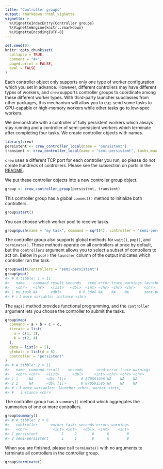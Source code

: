 ```yaml
---
title: "Controller groups"
output: rmarkdown::html_vignette
vignette: >
  %\VignetteIndexEntry{Controller groups}
  %\VignetteEngine{knitr::rmarkdown}
  %\VignetteEncoding{UTF-8}
---
```


```r
set.seed(0)
knitr::opts_chunk$set(
  collapse = TRUE,
  comment = "#>",
  paged.print = FALSE,
  eval = FALSE
)
```

Each controller object only supports only one type of worker configuration which you set in advance. However, different controllers may have different types of workers, and `crew` supports controller groups to coordinate among these different worker types. With third-party launcher subclasses from other packages, this mechanism will allow you to e.g. send some tasks to GPU-capable or high-memory workers while other tasks go to low-spec workers.

We demonstrate with a controller of fully persistent workers which always stay running and a controller of semi-persistent workers which terminate after completing four tasks. We create controller objects with names.

```r
library(crew)
persistent <- crew_controller_local(name = "persistent")
transient <- crew_controller_local(name = "semi-persistent", tasks_max = 4L)
```

`crew` uses a different TCP port for each controller you run, so please do not create hundreds of controllers. Please see the subsection on ports in the [README](https://wlandau.github.io/crew/index.html).

We put these controller objects into a new controller group object.

```r
group <- crew_controller_group(persistent, transient)
```

This controller group has a global `connect()` method to initialize both controllers.

```r
group$start()
```

You can choose which worker pool to receive tasks.

```r
group$push(name = "my task", command = sqrt(4), controller = "semi-persistent")
```

The controller group also supports global methods for `wait()`, `pop()`, and `terminate()`. These methods operate on all controllers at once by default, but the `controllers` argument allows you to select a subset of controllers to act on. Below in `pop()` the `launcher` column of the output indicates which controller ran the task.

```r
group$wait(controllers = "semi-persistent")
group$pop()
#> # A tibble: 1 × 11
#>   name    command result seconds   seed error trace warnings launcher worker
#>   <chr>   <chr>   <list>   <dbl>  <int> <chr> <chr> <chr>    <chr>     <int>
#> 1 my task NA      <dbl>        0 6.30e8 NA    NA    NA       semi-pe…      1
#> # ℹ 1 more variable: instance <chr>
```

The [`map()`](https://wlandau.github.io/crew/reference/crew_class_controller.html#method-crew_class_controller-group-map) method provides functional programming, and the `controller` argument lets you choose the controller to submit the tasks.

```r
group$map(
  command = a + b + c + d,
  iterate = list(
    a = c(1, 3),
    b = c(2, 4)
  ),
  data = list(c = 5),
  globals = list(d = 6),
  controller = "persistent"
)
#> # A tibble: 2 × 11
#>   name  command result    seconds      seed error trace warnings
#>   <chr> <chr>   <list>      <dbl>     <int> <chr> <chr> <chr>
#> 1 1     NA      <dbl [1]>       0 870591596 NA    NA    NA
#> 2 2     NA      <dbl [1]>       0 870591595 NA    NA    NA
#> # ℹ 3 more variables: launcher <chr>, worker <int>,
#> #   instance <chr>
```

The controller group has a `summary()` method which aggregates the summaries of one or more controllers.

```r
group$summary()
#> # A tibble: 2 × 6
#>   controller      worker tasks seconds errors warnings
#>   <chr>            <int> <int>   <dbl>  <int>    <int>
#> 1 persistent           1     2       0      0        0
#> 2 semi-persistent      1     1       0      0        0
```

When you are finished, please call `terminate()` with no arguments to terminate all controllers in the controller group.

```r
group$terminate()
```
